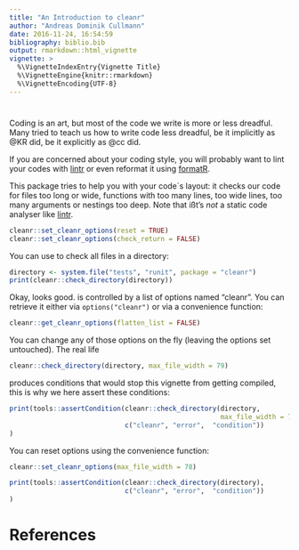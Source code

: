 ```yaml
---
title: "An Introduction to cleanr"
author: "Andreas Dominik Cullmann"
date: 2016-11-24, 16:54:59
bibliography: biblio.bib
output: rmarkdown::html_vignette
vignette: >
  %\VignetteIndexEntry{Vignette Title}
  %\VignetteEngine{knitr::rmarkdown}
  %\VignetteEncoding{UTF-8}
---
```

# 
Coding is an art, but most of the code we write is more or less dreadful.
Many tried to teach us how to write code less dreadful, be it implicitly as
@KR did,
be it explicitly as
@cc
did.

If you are concerned about your coding style, you will probably want to lint 
your codes with [lintr]( https://CRAN.R-project.org/package=lintr) or even 
reformat it using [formatR](https://CRAN.R-project.org/package=formatR).

This package tries to help you with your code`s layout:
it checks our code for files too long or wide, functions with too
many lines, too wide lines, too many arguments or nestings too deep.
Note that i&szlig;t's *not* a static code analyser like 
[lintr]( https://CRAN.R-project.org/package=lintr).


```r
cleanr::set_cleanr_options(reset = TRUE)
cleanr::set_cleanr_options(check_return = FALSE)

```
You can use \pkg{cleanr} to check all files in a directory:
```r
directory <- system.file("tests", "runit", package = "cleanr")
print(cleanr::check_directory(directory))
```
Okay, looks good.
\pkg{cleanr} is controlled by a list of options named "cleanr". You can retrieve 
it either via ```options("cleanr")``` or via a convenience function:
```r
cleanr::get_cleanr_options(flatten_list = FALSE)
```
You can change any of those options on the fly (leaving the options set 
                                                untouched). 
The real life
```r
cleanr::check_directory(directory, max_file_width = 79)
```
produces conditions that would stop this vignette from getting compiled, this is
why we here assert these conditions:

```r
print(tools::assertCondition(cleanr::check_directory(directory, 
                                                     max_file_width = 79), 
                             c("cleanr", "error",  "condition"))
)
```
You can reset options using the convenience function:
```r
cleanr::set_cleanr_options(max_file_width = 78)
```
```r
print(tools::assertCondition(cleanr::check_directory(directory), 
                             c("cleanr", "error",  "condition"))
)
```

# References
